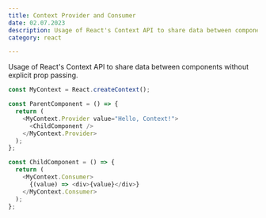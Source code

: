 ```yaml
---
title: Context Provider and Consumer
date: 02.07.2023
description: Usage of React's Context API to share data between components without explicit prop passing.
category: react

---
```


Usage of React's Context API to share data between components without explicit prop passing.

```javascript
const MyContext = React.createContext();

const ParentComponent = () => {
  return (
    <MyContext.Provider value="Hello, Context!">
      <ChildComponent />
    </MyContext.Provider>
  );
};

const ChildComponent = () => {
  return (
    <MyContext.Consumer>
      {(value) => <div>{value}</div>}
    </MyContext.Consumer>
  );
};

```
